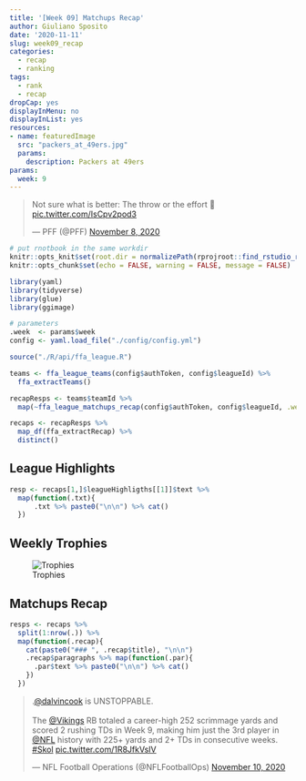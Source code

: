 ```yaml
---
title: '[Week 09] Matchups Recap'
author: Giuliano Sposito
date: '2020-11-11'
slug: week09_recap
categories:
  - recap
  - ranking
tags:
  - rank
  - recap
dropCap: yes
displayInMenu: no
displayInList: yes
resources:
- name: featuredImage
  src: "packers_at_49ers.jpg"
  params:
    description: Packers at 49ers
params:
  week: 9
---
```


<!--more-->

<blockquote class="twitter-tweet"><p lang="en" dir="ltr">Not sure what is better: The throw or the effort 🤯<br> <a href="https://t.co/IsCpv2pod3">pic.twitter.com/IsCpv2pod3</a></p>&mdash; PFF (@PFF) <a href="https://twitter.com/PFF/status/1325517435533996047?ref_src=twsrc%5Etfw">November 8, 2020</a></blockquote> <script async src="https://platform.twitter.com/widgets.js" charset="utf-8"></script>


```r
# put rnotbook in the same workdir
knitr::opts_knit$set(root.dir = normalizePath(rprojroot::find_rstudio_root_file())) 
knitr::opts_chunk$set(echo = FALSE, warning = FALSE, message = FALSE)
```

```r

library(yaml)
library(tidyverse)
library(glue)
library(ggimage)

# parameters
.week  <- params$week
config <- yaml.load_file("./config/config.yml")

```


```r
source("./R/api/ffa_league.R")

teams <- ffa_league_teams(config$authToken, config$leagueId) %>% 
  ffa_extractTeams()

recapResps <- teams$teamId %>% 
  map(~ffa_league_matchups_recap(config$authToken, config$leagueId, .week=.week, .teamId = .x))

recaps <- recapResps %>% 
  map_df(ffa_extractRecap) %>% 
  distinct()
```

## League Highlights

```r
resp <- recaps[1,]$leagueHighligths[[1]]$text %>%
  map(function(.txt){
      .txt %>% paste0("\n\n") %>% cat()
  })

```

## Weekly Trophies

![Trophies](/img/2020/trophies_week09.jpg)


## Matchups Recap

```r
resps <- recaps %>% 
  split(1:nrow(.)) %>% 
  map(function(.recap){
    cat(paste0("### ", .recap$title), "\n\n")
    .recap$paragraphs %>% map(function(.par){
      .par$text %>% paste0("\n\n") %>% cat()
    })
  })
```


<blockquote class="twitter-tweet"><p lang="en" dir="ltr">.<a href="https://twitter.com/dalvincook?ref_src=twsrc%5Etfw">@dalvincook</a> is UNSTOPPABLE. <br><br>The <a href="https://twitter.com/Vikings?ref_src=twsrc%5Etfw">@Vikings</a> RB totaled a career-high 252 scrimmage yards and scored 2 rushing TDs in Week 9, making him just the 3rd player in <a href="https://twitter.com/NFL?ref_src=twsrc%5Etfw">@NFL</a> history with 225+ yards and 2+ TDs in consecutive weeks. <a href="https://twitter.com/hashtag/Skol?src=hash&amp;ref_src=twsrc%5Etfw">#Skol</a> <a href="https://t.co/1R8JfkVsIV">pic.twitter.com/1R8JfkVsIV</a></p>&mdash; NFL Football Operations (@NFLFootballOps) <a href="https://twitter.com/NFLFootballOps/status/1326177818590515202?ref_src=twsrc%5Etfw">November 10, 2020</a></blockquote> <script async src="https://platform.twitter.com/widgets.js" charset="utf-8"></script>
